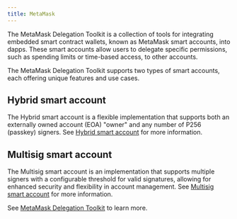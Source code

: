 ```yaml
---
title: MetaMask
---
```


The MetaMask Delegation Toolkit is a collection of tools for integrating embedded smart contract 
wallets, known as MetaMask smart accounts, into dapps. These smart accounts allow users to delegate
specific permissions, such as spending limits or time-based access, to other accounts.

The MetaMask Delegation Toolkit supports two types of smart accounts, each offering unique features
and use cases.

## Hybrid smart account

The Hybrid smart account is a flexible implementation that supports both an externally 
owned account (EOA) "owner" and any number of P256 (passkey) signers. 
See [Hybrid smart account](https://docs.metamask.io/delegation-toolkit/how-to/create-smart-account/configure-accounts-signers/#configure-a-hybrid-smart-account) for more information.

## Multisig smart account

The Multisig smart account is an implementation that supports multiple signers with a configurable threshold 
for valid signatures, allowing for enhanced security and flexibility in account management. 
See [Multisig smart account](https://docs.metamask.io/delegation-toolkit/how-to/create-smart-account/configure-accounts-signers/#configure-a-multisig-smart-account) for more information.


See [MetaMask Delegation Toolkit](https://docs.metamask.io/delegation-toolkit/get-started/quickstart/) to learn more.
